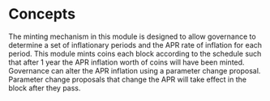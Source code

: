 



# Concepts

The minting mechanism in this module is designed to allow governance to determine a set of inflationary periods and the APR rate of inflation for each period. This module mints coins each block according to the schedule such that after 1 year the APR inflation worth of coins will have been minted. Governance can alter the APR inflation using a parameter change proposal. Parameter change proposals that change the APR will take effect in the block after they pass.
